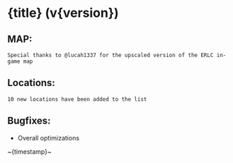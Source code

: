 
# {title} (v{version})

## **MAP**:

    Special thanks to @lucah1337 for the upscaled version of the ERLC in-game map

## **Locations**:

    10 new locations have been added to the list

## **Bugfixes**:

-   Overall optimizations

~{timestamp}~
